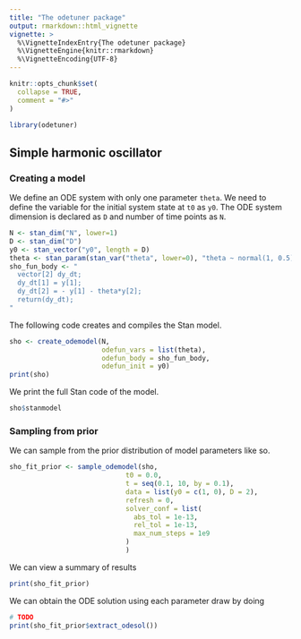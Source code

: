```yaml
---
title: "The odetuner package"
output: rmarkdown::html_vignette
vignette: >
  %\VignetteIndexEntry{The odetuner package}
  %\VignetteEngine{knitr::rmarkdown}
  %\VignetteEncoding{UTF-8}
---
```


```r
knitr::opts_chunk$set(
  collapse = TRUE,
  comment = "#>"
)
```

```r
library(odetuner)
```

## Simple harmonic oscillator

### Creating a model

We define an ODE system with only one parameter `theta`. We need to
define the variable for the initial system state at `t0` as `y0`. The ODE
system dimension is declared as `D` and number of time points as `N`.

```r
N <- stan_dim("N", lower=1)
D <- stan_dim("D")
y0 <- stan_vector("y0", length = D)
theta <- stan_param(stan_var("theta", lower=0), "theta ~ normal(1, 0.5);")
sho_fun_body <- "
  vector[2] dy_dt;
  dy_dt[1] = y[1];
  dy_dt[2] = - y[1] - theta*y[2];
  return(dy_dt);
"
```

The following code creates and compiles the Stan model.
```r
sho <- create_odemodel(N,
                       odefun_vars = list(theta), 
                       odefun_body = sho_fun_body,
                       odefun_init = y0)
print(sho)
```

We print the full Stan code of the model.

```r
sho$stanmodel
```

### Sampling from prior

We can sample from the prior distribution of model parameters like so.

```r
sho_fit_prior <- sample_odemodel(sho, 
                             t0 = 0.0, 
                             t = seq(0.1, 10, by = 0.1),
                             data = list(y0 = c(1, 0), D = 2),
                             refresh = 0,
                             solver_conf = list(
                               abs_tol = 1e-13,
                               rel_tol = 1e-13,
                               max_num_steps = 1e9
                             )
                             )
```

We can view a summary of results 
```r
print(sho_fit_prior)
```

We can obtain the ODE solution using each parameter draw by doing
```r
# TODO
print(sho_fit_prior$extract_odesol())
```


